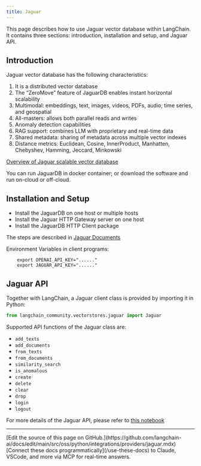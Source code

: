 ```yaml
---
title: Jaguar
---
```


This page describes how to use Jaguar vector database within LangChain.
It contains three sections: introduction, installation and setup, and Jaguar API.


## Introduction

Jaguar vector database has the following characteristics:

1. It is a distributed vector database
2. The “ZeroMove” feature of JaguarDB enables instant horizontal scalability
3. Multimodal: embeddings, text, images, videos, PDFs, audio, time series, and geospatial
4. All-masters: allows both parallel reads and writes
5. Anomaly detection capabilities
6. RAG support: combines LLM with proprietary and real-time data
7. Shared metadata: sharing of metadata across multiple vector indexes
8. Distance metrics: Euclidean, Cosine, InnerProduct, Manhatten, Chebyshev, Hamming, Jeccard, Minkowski

[Overview of Jaguar scalable vector database](http://www.jaguardb.com)

You can run JaguarDB in docker container; or download the software and run on-cloud or off-cloud.

## Installation and Setup

- Install the JaguarDB on one host or multiple hosts
- Install the Jaguar HTTP Gateway server on one host
- Install the JaguarDB HTTP Client package

The steps are described in [Jaguar Documents](http://www.jaguardb.com/support.html)

Environment Variables in client programs:

        export OPENAI_API_KEY="......"
        export JAGUAR_API_KEY="......"


## Jaguar API

Together with LangChain, a Jaguar client class is provided by importing it in Python:

```python
from langchain_community.vectorstores.jaguar import Jaguar
```

Supported API functions of the Jaguar class are:

- `add_texts`
- `add_documents`
- `from_texts`
- `from_documents`
- `similarity_search`
- `is_anomalous`
- `create`
- `delete`
- `clear`
- `drop`
- `login`
- `logout`


For more details of the Jaguar API, please refer to [this notebook](/oss/python/integrations/vectorstores/jaguar)

---

<Callout icon="pen-to-square" iconType="regular">
    [Edit the source of this page on GitHub.](https://github.com/langchain-ai/docs/edit/main/src/oss/python/integrations/providers/jaguar.mdx)
</Callout>
<Tip icon="terminal" iconType="regular">
    [Connect these docs programmatically](/use-these-docs) to Claude, VSCode, and more via MCP for    real-time answers.
</Tip>
